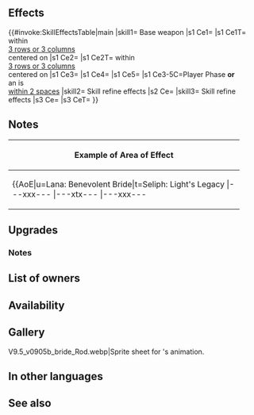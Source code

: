 {{Weapon Infobox
|tagid=SID_花嫁の杖＋
|intID=4730
|image=wep_rd074
|exclusive=0
|weaponType=Colorless Staff
|cost=300
|might=12
|range=2
|effect=For allies within 3 rows or 3 columns centered on unit, grants Atk/Spd+5 and neutralizes penalties on ally during combat.<br><br>If unit initiates combat or is within 2 spaces of an ally, grants Atk/Spd/Def/Res+5 to unit, neutralizes penalties on unit, and unit deals +X damage during combat (max 15; excluding area-of-effect Specials; X = number of allies within 3 rows or 3 columns centered on unit × 5; calculates damage from staff after combat damage is added).
|required=Bouquet Baton
|refinePaths=default
|refineSP=350
|refineMedals=500
|refineStones=50
|properties=
}}
==Effects==
{{#invoke:SkillEffectsTable|main
|skill1={{SCi|weapon}} Base weapon
|s1 Ce1={{Eft|Temporary buffs|Atk/Spd|5}}
|s1 Ce1T={{Tgt|Allies}} within<br>[[3 rows or 3 columns]]<br>centered on {{Tgt|Unit}}
|s1 Ce2={{Eft|Neutralize Penalties}}
|s1 Ce2T={{Tgt|Allies}} within<br>[[3 rows or 3 columns]]<br>centered on {{Tgt|Unit}}
|s1 Ce3={{Eft|Temporary buffs|Atk/Spd/Def/Res|5}}
|s1 Ce4={{Eft|Neutralize Penalties}}
|s1 Ce5={{Eft|Damage Boost|5 x {{Tgt|Allies}}<br>[[3 rows or 3 columns]]<br>centered on {{Tgt|Unit}}|max=15}}
|s1 Ce3-5C=Player Phase '''or'''<br>an {{Tgt|Ally}} is<br>[[within 2 spaces]]
|skill2={{Si|Bouquet Baton+|refine=Skill1}} Skill refine effects
|s2 Ce={{Eft|Wrathful Staff}}
|skill3={{Si|Bouquet Baton+|refine=Skill2}} Skill refine effects
|s3 Ce={{Eft|Prevent Counter}}
|s3 CeT={{Tgt|Foe}}
}}
==Notes==
{{Temporary buffs}}
{{Penalty neutralization}}
{{AlliesCombatEffect|temporary buffs and penalty neutralization effects}}
{{FlatDamageBoost|X (max: 15)}}
{|class="wikitable default mw-collapsible" 
!Example of Area of Effect
|-
|align="middle" style="max-width:450px;margin:auto"|{{AoE|u=Lana: Benevolent Bride|t=Seliph: Light's Legacy
|---xxx---
|---xtx---
|---xxx---
|xxxxxxxxx
|xxxxuxxxx
|xxxxxxxxx
|---xxx---
|---xxx---
|---xxx---
}}
|}
==Upgrades==
{{Weapon Upgrade List}}
===Notes===
{{Inheritable Staff Refines}}
==List of owners==
{{Skill Hero List}}
==Availability==
{{PassiveFocusList}}
{{PassiveDistributionList}}
{{PassiveCombatManualList}}
==Gallery==
<gallery>
V9.5_v0905b_bride_Rod.webp|Sprite sheet for {{PAGENAME}}'s animation.
</gallery>
==In other languages==
{{OtherLanguages
|japanese=
|german=
|spanishEU=
|spanishLA=
|french=
|italian=
|chineseTW=
|portuguese=
}}
==See also==
{{See also skills|cond=Description LIKE '%allies within%rows%grants %/%neutralizes foe_s bonuses%' AND Exclusive='1'}}
{{Weapons Navbox}}